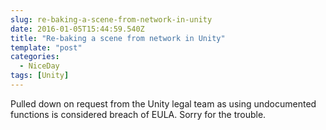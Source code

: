 ```yaml
---
slug: re-baking-a-scene-from-network-in-unity
date: 2016-01-05T15:44:59.540Z
title: "Re-baking a scene from network in Unity"
template: "post"
categories:
  - NiceDay
tags: [Unity]
---
```


Pulled down on request from the Unity legal team as using undocumented functions is considered breach of EULA. Sorry for the trouble.
  